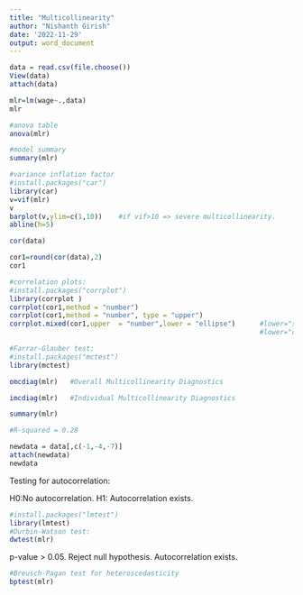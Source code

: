 ---
title: "Multicollinearity"
author: "Nishanth Girish"
date: '2022-11-29'
output: word_document
---

```{r}
data = read.csv(file.choose())
View(data)
attach(data)
```
```{r}
mlr=lm(wage~.,data)
mlr
```
```{r}
#anova table
anova(mlr)
```
```{r}
#model summary
summary(mlr)
```

```{r}
#variance inflation factor
#install.packages("car")
library(car)
v=vif(mlr)
v
barplot(v,ylim=c(1,10))    #if vif>10 => severe multicollinearity.
abline(h=5)
```
```{r}
cor(data)
```
```{r}
cor1=round(cor(data),2)
cor1
```
```{r}
#correlation plots:
#install.packages("corrplot")
library(corrplot )
corrplot(cor1,method = "number")
corrplot(cor1,method = "number", type = "upper")
corrplot.mixed(cor1,upper  = "number",lower = "ellipse")      #lower="square"
                                                              #lower="circle"
```
```{r}
#Farrar-Glauber test:
#install.packages("mctest")
library(mctest)

omcdiag(mlr)   #Overall Multicollinearity Diagnostics

imcdiag(mlr)   #Individual Multicollinearity Diagnostics
```

```{r}
summary(mlr)

#R-squared = 0.28
```
```{r}
newdata = data[,c(-1,-4,-7)]
attach(newdata)
newdata
```
Testing for autocorrelation:

H0:No autocorrelation.
H1: Autocorrelation exists.
```{r}
#install.packages("lmtest")
library(lmtest)
#Durbin-Watson test:
dwtest(mlr)
```
p-value > 0.05.
Reject null hypothesis.
Autocorrelation exists.
```{r}
#Breusch-Pagan test for heteroscedasticity
bptest(mlr)
```

